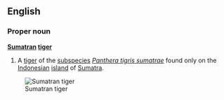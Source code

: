 ==English==
{{wikipedia}}
===Proper noun===
'''[[Sumatran]] [[tiger]]'''
#A [[tiger]] of the [[subspecies]] ''[[Panthera tigris sumatrae]]'' found only on the [[Indonesian]] [[island]] of [[Sumatra]].
[[Image:Panthera tigris sumatran subspecies.jpg|thumb|Sumatran tiger]]